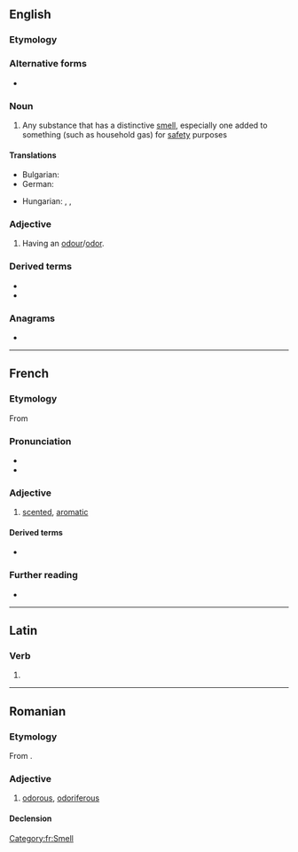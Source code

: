 ==English==

===Etymology===
{{rfe|en}}

===Alternative forms===
* {{l|en|odourant}}

===Noun===
{{en-noun}}

# Any substance that has a distinctive [[smell]], especially one added to something (such as household gas) for [[safety]] purposes

====Translations====
{{trans-top|substance with distinctive smell}}
* Bulgarian: {{t+|bg|аромат|m}}
* German: {{t|de|Odoriermittel|n}}
{{trans-mid}}
* Hungarian: {{t|hu|szaganyag}}, {{t+|hu|illatanyag}}, {{q|one added to household gas}} {{t|hu|szagosítóanyag}}
{{trans-bottom}}

===Adjective===
{{en-adj|?}}

# Having an [[odour]]/[[odor]].

===Derived terms===
* {{l|en|deodorant}}
* {{l|en|reodorant}}

===Anagrams===
* {{anagrams|en|a=adnoort|donator|tandoor|tornado}}

----

==French==

===Etymology===
From {{der|fr|la|odorantem}}

===Pronunciation===
* {{fr-IPA}}
* {{audio|fr|Fr-odorant.ogg|Audio}}

===Adjective===
{{fr-adj}}

# [[scented]], [[aromatic]]

[[Category:fr:Smell]]

====Derived terms====
* {{l|fr|acore odorant}}

===Further reading===
* {{R:TLFi}}

----

==Latin==

===Verb===
{{la-verb-form|odōrant}}

# {{inflection of|la|odōrō||3|p|pres|actv|indc}}

----

==Romanian==

===Etymology===
From {{bor|ro|fr|odorant}}.

===Adjective===
{{ro-adj}}

# [[odorous]], [[odoriferous]]

====Declension====
{{ro-decl-adj}}